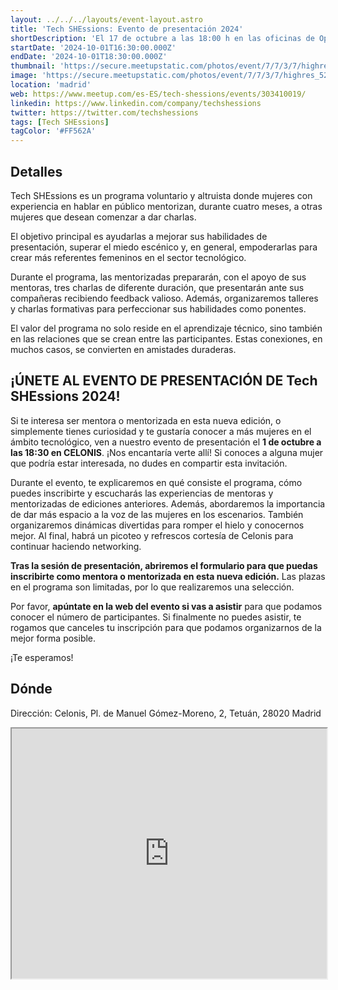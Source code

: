 ```yaml
---
layout: ../../../layouts/event-layout.astro
title: 'Tech SHEssions: Evento de presentación 2024'
shortDescription: 'El 17 de octubre a las 18:00 h en las oficinas de Openbank, únete a Codemotion para explorar cómo estandarizar, mejorar la seguridad y mantener aplicaciones móviles y microservicios de forma eficiente.'
startDate: '2024-10-01T16:30:00.000Z'
endDate: '2024-10-01T18:30:00.000Z'
thumbnail: 'https://secure.meetupstatic.com/photos/event/7/7/3/7/highres_523590519.webp'
image: 'https://secure.meetupstatic.com/photos/event/7/7/3/7/highres_523590519.webp'
location: 'madrid'
web: https://www.meetup.com/es-ES/tech-shessions/events/303410019/
linkedin: https://www.linkedin.com/company/techshessions
twitter: https://twitter.com/techshessions
tags: [Tech SHEssions]
tagColor: '#FF562A'
---
```


## Detalles

Tech SHEssions es un programa voluntario y altruista donde mujeres con experiencia en hablar en público mentorizan, durante cuatro meses, a otras mujeres que desean comenzar a dar charlas.

El objetivo principal es ayudarlas a mejorar sus habilidades de presentación, superar el miedo escénico y, en general, empoderarlas para crear más referentes femeninos en el sector tecnológico.

Durante el programa, las mentorizadas prepararán, con el apoyo de sus mentoras, tres charlas de diferente duración, que presentarán ante sus compañeras recibiendo feedback valioso. Además, organizaremos talleres y charlas formativas para perfeccionar sus habilidades como ponentes.

El valor del programa no solo reside en el aprendizaje técnico, sino también en las relaciones que se crean entre las participantes. Estas conexiones, en muchos casos, se convierten en amistades duraderas.

## ¡ÚNETE AL EVENTO DE PRESENTACIÓN DE Tech SHEssions 2024!

Si te interesa ser mentora o mentorizada en esta nueva edición, o simplemente tienes curiosidad y te gustaría conocer a más mujeres en el ámbito tecnológico, ven a nuestro evento de presentación el **1 de octubre a las 18:30 en CELONIS**. ¡Nos encantaría verte allí! Si conoces a alguna mujer que podría estar interesada, no dudes en compartir esta invitación.

Durante el evento, te explicaremos en qué consiste el programa, cómo puedes inscribirte y escucharás las experiencias de mentoras y mentorizadas de ediciones anteriores. Además, abordaremos la importancia de dar más espacio a la voz de las mujeres en los escenarios. También organizaremos dinámicas divertidas para romper el hielo y conocernos mejor. Al final, habrá un picoteo y refrescos cortesía de Celonis para continuar haciendo networking.

**Tras la sesión de presentación, abriremos el formulario para que puedas inscribirte como mentora o mentorizada en esta nueva edición.** Las plazas en el programa son limitadas, por lo que realizaremos una selección.

Por favor, **apúntate en la web del evento si vas a asistir** para que podamos conocer el número de participantes. Si finalmente no puedes asistir, te rogamos que canceles tu inscripción para que podamos organizarnos de la mejor forma posible.

¡Te esperamos!

## Dónde

Dirección: Celonis, Pl. de Manuel Gómez-Moreno, 2, Tetuán, 28020 Madrid

<iframe
  style="width: 100%; height: 400px;"
  height="400"
  allowfullscreen=""
  loading="lazy"
  referrerpolicy="no-referrer-when-downgrade"
  src="https://www.google.com/maps/embed?pb=!1m18!1m12!1m3!1d3036.2182517578926!2d-3.6963903870525376!3d40.448306153595574!2m3!1f0!2f0!3f0!3m2!1i1024!2i768!4f13.1!3m3!1m2!1s0xd4229765f97a3f7%3A0xeb04f5a48e9a6815!2sCelonis%20SL!5e0!3m2!1ses!2ses!4v1727327375349!5m2!1ses!2ses"
  aria-label="Celonis, Pl. de Manuel Gómez-Moreno, 2, Tetuán, 28020 Madrid"
></iframe>

